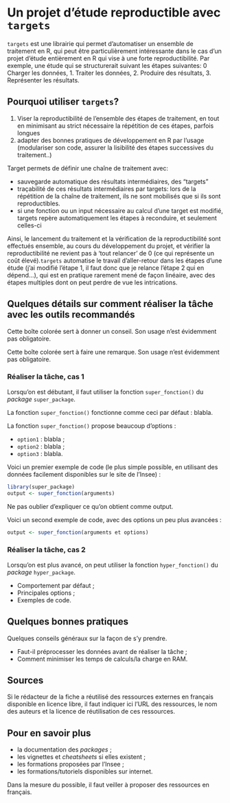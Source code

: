 # Un projet d'étude reproductible avec `targets`

`targets` est une librairie qui permet d'automatiser un ensemble de traitement en R, qui peut être particulièrement intéressante dans le cas d'un projet d'étude entièrement en R qui vise à une forte reproductibilité.
Par exemple, une étude qui se structurerait suivant les étapes suivantes: 0 Charger les données, 1. Traiter les données, 2. Produire des résultats, 3. Représenter les résultats. 

## Pourquoi utiliser `targets`?

1. Viser la reproductibilité de l'ensemble des étapes de traitement, en tout en minimisant au strict nécessaire la répétition de ces étapes, parfois longues
2. adapter des bonnes pratiques de développement en R par l'usage (modulariser son code, assurer la lisibilité des étapes successives du traitement..)

Target permets de définir une chaîne de traitement avec:

* sauvegarde automatique des résultats intermédiaires, des "targets"
* traçabilité de ces résultats intermédiaires par targets: lors de la répétition de la chaîne de traitement, ils ne sont mobilisés que si ils sont reproductibles.
*  si une fonction ou un input nécessaire au calcul d'une target est modifié, targets repère automatiquement les étapes à reconduire, et seulement celles-ci

Ainsi, le lancement du traitement et la vérification de la reproductibilité sont effectués ensemble, au cours du développement du projet, et vérifier la reproductibilité ne revient pas à 'tout relancer' de 0 (ce qui représente un coût élevé).`targets` automatise le travail d'aller-retour dans les étapes d'une étude (j'ai modifié l'étape 1, il faut donc que je relance l'étape 2 qui en dépend...), qui est en pratique rarement mené de façon linéaire, avec des étapes multiples dont on peut perdre de vue les intrications.

::: {.recommandation}

:::

## Quelques détails sur comment réaliser la tâche avec les outils recommandés

::: {.conseil}

Cette boîte colorée sert à donner un conseil. Son usage n'est évidemment pas obligatoire.

:::

::: {.remarque}

Cette boîte colorée sert à faire une remarque. Son usage n'est évidemment pas obligatoire.

:::

### Réaliser la tâche, cas 1

Lorsqu'on est débutant, il faut utiliser la fonction `super_fonction()` du *package* `super_package`.

La fonction `super_fonction()` fonctionne comme ceci par défaut : blabla.

La fonction `super_fonction()` propose beaucoup d'options :

* `option1` : blabla ;
* `option2` : blabla ;
* `option3` : blabla.

Voici un premier exemple de code (le plus simple possible, en utilisant des données facilement disponibles sur le site de l'Insee) :

```r
library(super_package)
output <- super_fonction(arguments)
```

Ne pas oublier d'expliquer ce qu'on obtient comme output.

Voici un second exemple de code, avec des options un peu plus avancées :

```r
output <- super_fonction(arguments et options)
```


### Réaliser la tâche, cas 2

Lorsqu'on est plus avancé, on peut utiliser la fonction `hyper_fonction()` du *package* `hyper_package`.

* Comportement par défaut ;
* Principales options ;
* Exemples de code.

## Quelques bonnes pratiques

Quelques conseils généraux sur la façon de s'y prendre.

* Faut-il préprocesser les données avant de réaliser la tâche ;
* Comment minimiser les temps de calculs/la charge en RAM.

## Sources

Si le rédacteur de la fiche a réutilisé des ressources externes en français disponible en licence libre, il faut indiquer ici l'URL des ressources, le nom des auteurs et la licence de réutilisation de ces ressources.

## Pour en savoir plus

* la documentation des *packages* ;
* les vignettes et *cheatsheets* si elles existent ;
* les formations proposées par l'Insee ;
* les formations/tutoriels disponibles sur internet.

Dans la mesure du possible, il faut veiller à proposer des ressources en français.
